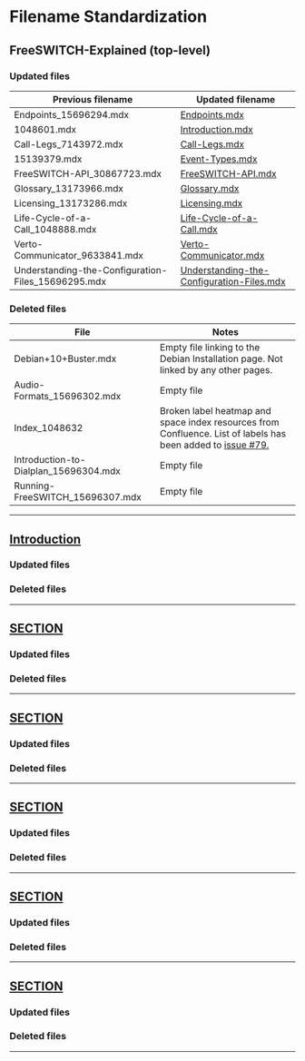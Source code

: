 
# Filename Standardization

## FreeSWITCH-Explained (top-level)

### Updated files

| Previous filename                                  | Updated filename                                                                                                  |
| -------------------------------------------------- | ----------------------------------------------------------------------------------------------------------------- |
| Endpoints_15696294.mdx                             | [Endpoints.mdx](/FreeSWITCH-Explained/Introduction/Endpoints)          |
| 1048601.mdx                                        | [Introduction.mdx](/FreeSWITCH-Explained/Introduction/Introduction.mdx) |
| Call-Legs_7143972.mdx                              | [Call-Legs.mdx](/FreeSWITCH-Explained/Introduction/Call-Legs)          |
| 15139379.mdx                                       | [Event-Types.mdx](/FreeSWITCH-Explained/Event-Types)                   |
| FreeSWITCH-API_30867723.mdx                        | [FreeSWITCH-API.mdx](/FreeSWITCH-Explained/Introduction/FreeSWITCH-API)                                      |
| Glossary_13173966.mdx                              | [Glossary.mdx](/FreeSWITCH-Explained/Introduction/Glossary)                                                  |
| Licensing_13173286.mdx                             | [Licensing.mdx](/FreeSWITCH-Explained/Introduction/Licensing)                                                |
| Life-Cycle-of-a-Call_1048888.mdx                   | [Life-Cycle-of-a-Call.mdx](/FreeSWITCH-Explained/Introduction/Life-Cycle-of-a-Call)                          |
| Verto-Communicator_9633841.mdx                     | [Verto-Communicator.mdx](/FreeSWITCH-Explained/Verto-Communicator)                                            |
| Understanding-the-Configuration-Files_15696295.mdx | [Understanding-the-Configuration-Files.mdx](/FreeSWITCH-Explained/Meta-Pages/Filename-Standardization)       |

### Deleted files

| File                                  | Notes                                                                                                                                                                   |
| ------------------------------------- | ----------------------------------------------------------------------------------------------------------------------------------------------------------------------- |
| Debian+10+Buster.mdx                  | Empty file linking to the Debian Installation page. Not linked by any other pages.                                                                                      |
| Audio-Formats_15696302.mdx            | Empty file                                                                                                                                                              |
| Index_1048632                         | Broken label heatmap and space index resources from Confluence. List of labels has been added to [issue \#79.](https://github.com/signalwire/freeswitch-docs/issues/79) |
| Introduction-to-Dialplan_15696304.mdx | Empty file                                                                                                                                                              |
| Running-FreeSWITCH_15696307.mdx       | Empty file                                                                                                                                                              |

---

## [Introduction](../Introduction)

### Updated files

### Deleted files

---

## [SECTION](../SECTION)

### Updated files

### Deleted files

---

## [SECTION](../SECTION)

### Updated files

### Deleted files

---

## [SECTION](../SECTION)

### Updated files

### Deleted files

---

## [SECTION](../SECTION)

### Updated files

### Deleted files

---

## [SECTION](../SECTION)

### Updated files

### Deleted files

---

